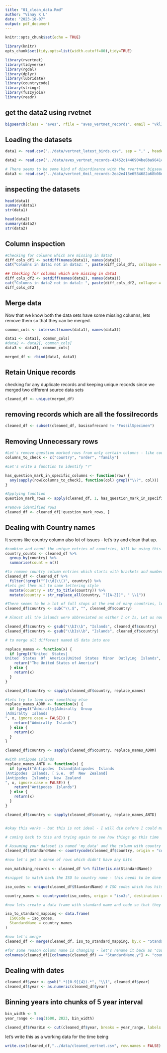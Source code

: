 ```yaml
---
title: "01_clean_data.Rmd"
author: "Vinay K L"
date: "2023-10-07"
output: pdf_document
---
```


```r
knitr::opts_chunk$set(echo = TRUE)
```

```r
library(knitr)
opts_chunk$set(tidy.opts=list(width.cutoff=80),tidy=TRUE)
```

```r
library(rvertnet)
library(tidyverse)
library(rgdal)
library(dplyr)
library(lubridate)
library(countrycode)
library(stringr)
library(fuzzyjoin)
library(readr)
```

## get the data2 using rvetnet

```r
bigsearch(class = "aves", rfile = "aves_vertnet_records", email = "vkl1@lsu.edu") 
```

## Loading the datasets
```r
data1 <- read.csv("../data/vertnet_latest_birds.csv", sep = "," , header = TRUE)
```

```r
data2 <- read.csv("../data/aves_vertnet_records-43452c1446904be6ba9641c86f891234.tsv", sep = "\t", header = TRUE)
```

```r
# There seems to be some kind of disordinance with the rvertnet bigsearch - third request produced larger dataset - let's try and see how it pans out. 
data3 <- read.csv("../data/vertnet_6mil_records-2ea2e413e6584682a68b08d3a56c8493.tsv", sep ="\t", header = TRUE)
```


## inspecting the datasets
```r
head(data1)
summary(data1)
str(data1)
```

```r
head(data2)
summary(data2)
str(data2)
```

## Column inspection 

```r
#Checking for columns which are missing in data2
diff_cols_df1 <- setdiff(names(data1), names(data2))
cat("Columns in data1 not in data2: ", paste(diff_cols_df1, collapse = ", "), "\n")

## Checking for columns which are missing in data1
diff_cols_df2 <- setdiff(names(data2), names(data1))
cat("Columns in data2 not in data1: ", paste(diff_cols_df2, collapse = ", "), "\n")
diff_cols_df2
```

## Merge data
Now that we know both the data sets have some missing columns, lets remove them so that they can be merged. 
```r

common_cols <- intersect(names(data1), names(data3))

data1 <- data1[, common_cols]
#data2 <- data2[, common_cols]
data3 <- data3[, common_cols]

merged_df <- rbind(data1, data3)
```


## Retain Unique records
checking for any duplicate records and keeping unique records since we merged two different source data sets
```r
cleaned_df <- unique(merged_df)
```


## removing records which are all the fossilrecords
```r
cleaned_df <- subset(cleaned_df, basisofrecord != "FossilSpecimen")
```

## Removing Unnecessary rows

```r
#Let's remove question marked rows from only certain columns - like country/family/order
columns_to_check <- c("country", "order", "family")

#Let's write a function to identify "?"

has_question_mark_in_specific_columns <- function(row) {
  any(sapply(row[columns_to_check], function(col) grepl("\\?", col)))
}

#Applying function
question_mark_rows <- apply(cleaned_df, 1, has_question_mark_in_specific_columns)

#remove identified rows
cleaned_df <- cleaned_df[!question_mark_rows, ]

```

## Dealing with Country names 
It seems like country column also lot of issues - let's try and clean that up. 
```r
#combine and count the unique entries of countries, Will be using this df to cross check and manually validate the country names ~ have run this after every cleaning step w.r.t country name is conducted. 
country_counts <- cleaned_df %>%
  group_by(country) %>%
  summarise(count = n())
```

```r
#to remove country column entries which starts with brackets and numbers
cleaned_df <- cleaned_df %>%
  filter(!grepl("^(\\d|\\()", country)) %>%
#lets get them all to same lettering style
  mutate(country = str_to_title(country)) %>%
  mutate(country = str_replace_all(country, "([A-Z])", " \\1"))

#There seems to be a lot of full stops at the end of many countries, let's remove them
cleaned_df$country <- sub("\\.$", "", cleaned_df$country)

# Almost all the islands were abbreviated as either I or Is, Let us now rename them as Islands

cleaned_df$country <- gsub("\\bI\\b", "Islands", cleaned_df$country)
cleaned_df$country <- gsub("\\bIs\\b", "Islands", cleaned_df$country)
```


```r
# to merge all different named US data into one

replace_names <- function(x) {
  if (grepl("United  States|	
United  States  Of  America|United  States  Minor  Outlying  Islands", x, ignore.case = FALSE)) {
    return("The United States of America")
  } else {
    return(x)
  }
}

cleaned_df$country <- sapply(cleaned_df$country, replace_names)

#lets try to loop over something else
replace_names_ADRM <- function(x) {
  if (grepl("Admiralty|Admiralty  Group
|Admiralty  Islands
", x, ignore.case = FALSE)) {
    return("Admiralty  Islands")
  } else {
    return(x)
  }
}

cleaned_df$country <- sapply(cleaned_df$country, replace_names_ADRM)

#with antipode islands
replace_names_ANTD <- function(x) {
  if (grepl("Antipodes  Island|Antipodes  Islands
|Antipodes  Islands. [ S.e.  Of  New  Zealand]
|Antipodes  Islands;  New  Zealand
", x, ignore.case = FALSE)) {
    return("Antipodes  Islands")
  } else {
    return(x)
  }
}

cleaned_df$country <- sapply(cleaned_df$country, replace_names_ANTD)


#okay this works - but this is not ideal - I will die before I could manually scan and loop over remaining 1316 entries
```

```r
# coming back to this and trying again to see how things go this time

# Assuming your dataset is named 'my_data' and the column with country names is 'country'
cleaned_df$StandardName <- countrycode(cleaned_df$country, origin = "country.name", destination = "iso3c")

#now let's get a sense of rows which didn't have any hits

non_matching_records <- cleaned_df %>% filter(is.na(StandardName))

#snippet to match back the ISO to country name - this needs to be done later as well, but for now keeping hit here and trying out

iso_codes <- unique(cleaned_df$StandardName) # ISO codes which has hits

country_names <- countrycode(iso_codes, origin = "iso3c", destination = "country.name") #original codes

#now lets create a data frame with standard name and code so that they can be merged with cleaned_df

iso_to_standard_mapping <- data.frame(
  ISOCode = iso_codes,
  StandardName = country_names
)

#now let's merge
cleaned_df <- merge(cleaned_df, iso_to_standard_mapping, by.x = "StandardName", by.y = "ISOCode", all.x = TRUE)

#for some reason column name is changing - let's rename it back as "country2"
colnames(cleaned_df)[colnames(cleaned_df) == "StandardName.y"] <- "country2"

```


## Dealing with dates
```r
cleaned_df$year <- gsub(".*([0-9]{4}).*", "\\1", cleaned_df$year)
cleaned_df$year <- as.numeric(cleaned_df$year)

```

## Binning years into chunks of 5 year interval
```r
bin_width <- 5
year_range <- seq(1600, 2023, bin_width)
```

```r
cleaned_df$YearBin <- cut(cleaned_df$year, breaks = year_range, labels = year_range[1:(length(year_range)-1)])
```































let's write this as a working data for the time being
```r
write.csv(cleaned_df,"../data/cleaned_vertnet.csv", row.names = FALSE)
```



